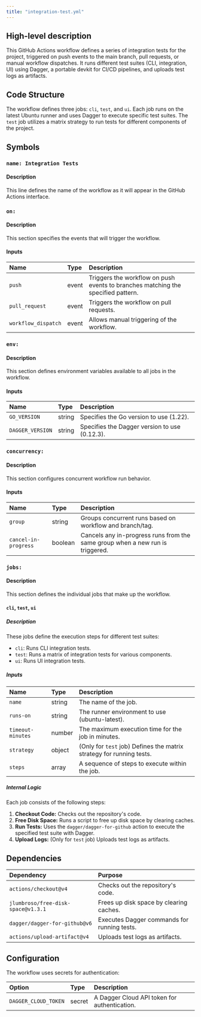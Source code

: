 ```yaml
---
title: "integration-test.yml"
---
```


## High-level description
This GitHub Actions workflow defines a series of integration tests for the project, triggered on push events to the main branch, pull requests, or manual workflow dispatches. It runs different test suites (CLI, integration, UI) using Dagger, a portable devkit for CI/CD pipelines, and uploads test logs as artifacts.

## Code Structure
The workflow defines three jobs: `cli`, `test`, and `ui`. Each job runs on the latest Ubuntu runner and uses Dagger to execute specific test suites. The `test` job utilizes a matrix strategy to run tests for different components of the project.

## Symbols
### `name: Integration Tests`
#### Description
This line defines the name of the workflow as it will appear in the GitHub Actions interface.

### `on:`
#### Description
This section specifies the events that will trigger the workflow.

#### Inputs
| Name | Type | Description |
|:-----|:-----|:------------|
| `push` | event | Triggers the workflow on push events to branches matching the specified pattern. |
| `pull_request` | event | Triggers the workflow on pull requests. |
| `workflow_dispatch` | event | Allows manual triggering of the workflow. |

### `env:`
#### Description
This section defines environment variables available to all jobs in the workflow.

#### Inputs
| Name | Type | Description |
|:-----|:-----|:------------|
| `GO_VERSION` | string | Specifies the Go version to use (1.22). |
| `DAGGER_VERSION` | string | Specifies the Dagger version to use (0.12.3). |

### `concurrency:`
#### Description
This section configures concurrent workflow run behavior.

#### Inputs
| Name | Type | Description |
|:-----|:-----|:------------|
| `group` | string | Groups concurrent runs based on workflow and branch/tag. |
| `cancel-in-progress` | boolean | Cancels any in-progress runs from the same group when a new run is triggered. |

### `jobs:`
#### Description
This section defines the individual jobs that make up the workflow.

#### `cli`, `test`, `ui`
##### Description
These jobs define the execution steps for different test suites:

- `cli`: Runs CLI integration tests.
- `test`: Runs a matrix of integration tests for various components.
- `ui`: Runs UI integration tests.

##### Inputs
| Name | Type | Description |
|:-----|:-----|:------------|
| `name` | string | The name of the job. |
| `runs-on` | string | The runner environment to use (ubuntu-latest). |
| `timeout-minutes` | number | The maximum execution time for the job in minutes. |
| `strategy` | object | (Only for `test` job) Defines the matrix strategy for running tests. |
| `steps` | array | A sequence of steps to execute within the job. |

##### Internal Logic
Each job consists of the following steps:

1. **Checkout Code:** Checks out the repository's code.
2. **Free Disk Space:** Runs a script to free up disk space by clearing caches.
3. **Run Tests:** Uses the `dagger/dagger-for-github` action to execute the specified test suite with Dagger.
4. **Upload Logs:** (Only for `test` job) Uploads test logs as artifacts.

## Dependencies
| Dependency | Purpose |
|:-----------|:--------|
| `actions/checkout@v4` | Checks out the repository's code. |
| `jlumbroso/free-disk-space@v1.3.1` | Frees up disk space by clearing caches. |
| `dagger/dagger-for-github@v6` | Executes Dagger commands for running tests. |
| `actions/upload-artifact@v4` | Uploads test logs as artifacts. |

## Configuration
The workflow uses secrets for authentication:

| Option | Type | Description |
|:-------|:-----|:------------|
| `DAGGER_CLOUD_TOKEN` | secret | A Dagger Cloud API token for authentication. |
